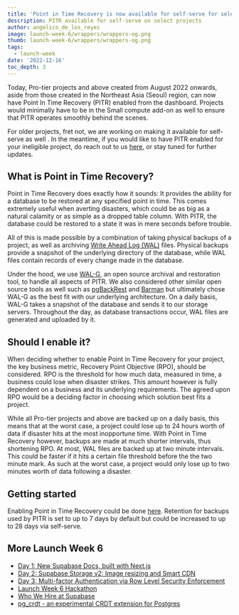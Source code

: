 ```yaml
---
title: 'Point in Time Recovery is now available for self-serve for select Pro projects'
description: PITR available for self-serve on select projects
author: angelico_de_los_reyes
image: launch-week-6/wrappers/wrappers-og.png
thumb: launch-week-6/wrappers/wrappers-og.png
tags:
  - launch-week
date: '2022-12-16'
toc_depth: 3
---
```


Today, Pro-tier projects and above created from August 2022 onwards, aside from those created in the Northeast Asia (Seoul) region, can now have Point In Time Recovery (PITR) enabled from the dashboard. Projects would minimally have to be in the Small compute add-on as well to ensure that PITR operates smoothly behind the scenes.

For older projects, fret not, we are working on making it available for self-serve as well . In the meantime, if you would like to have PITR enabled for your ineligible project, do reach out to us [here]([https://app.supabase.com/support/new](https://app.supabase.com/support/new)), or stay tuned for further updates.

## What is Point in Time Recovery?

Point in Time Recovery does exactly how it sounds: It provides the ability for a database to be restored at any specified point in time. This comes extremely useful when averting disasters, which could be as big as a natural calamity or as simple as a dropped table column. With PITR, the database could be restored to a state it was in mere seconds before trouble.

All of this is made possible by a combination of taking physical backups of a project, as well as archiving [Write Ahead Log (WAL)](https://www.postgresql.org/docs/current/wal-intro.html) files. Physical backups provide a snapshot of the underlying directory of the database, while WAL files contain records of every change made in the database.

Under the hood, we use [WAL-G](https://github.com/wal-g/wal-g), an open source archival and restoration tool, to handle all aspects of PITR. We also considered other similar open source tools as well such as [pgBackRest](https://pgbackrest.org/) and [Barman](https://pgbarman.org/) but ultimately chose WAL-G as the best fit with our underlying architecture. On a daily basis, WAL-G takes a snapshot of the database and sends it to our storage servers. Throughout the day, as database transactions occur, WAL files are generated and uploaded by it. 

## Should I enable it?

When deciding whether to enable Point in Time Recovery for your project, the key business metric, Recovery Point Objective (RPO), should be considered. RPO is the threshold for how much data, measured in time, a business could lose when disaster strikes. This amount however is fully dependent on a business and its underlying requirements. The agreed upon RPO would be a deciding factor in choosing which solution best fits a project.

While all Pro-tier projects and above are backed up on a daily basis, this means that at the worst case, a project could lose up to 24 hours worth of data if disaster hits at the most inopportune time. With Point in Time Recovery however, backups are made at much shorter intervals, thus shortening RPO. At most, WAL files are backed up at two minute intervals. This could be faster if it hits a certain file threshold before the the two minute mark. As such at the worst case, a project would only lose up to two minutes worth of data following a disaster.

## Getting started

Enabling Point in Time Recovery could be done [here]([https://app.supabase.com/project/_/settings/billing/update/pro](https://app.supabase.com/project/_/settings/billing/update/pro)). Retention for backups used by PITR is set to up to 7 days by default but could be increased to up to 28 days via self-serve.

## More Launch Week 6

- [Day 1: New Supabase Docs, built with Next.js](https://supabase.com/blog/new-supabase-docs-built-with-nextjs)
- [Day 2: Supabase Storage v2: Image resizing and Smart CDN](https://supabase.com/blog/storage-image-resizing-smart-cdn)
- [Day 3: Multi-factor Authentication via Row Level Security Enforcement](https://supabase.com/blog/mfa-auth-via-rls)
- [Launch Week 6 Hackathon](https://supabase.com/blog/launch-week-6-hackathon)
- [Who We Hire at Supabase](https://supabase.com/blog/who-we-hire)
- [pg_crdt - an experimental CRDT extension for Postgres](https://supabase.com/blog/postgres-crdt)

